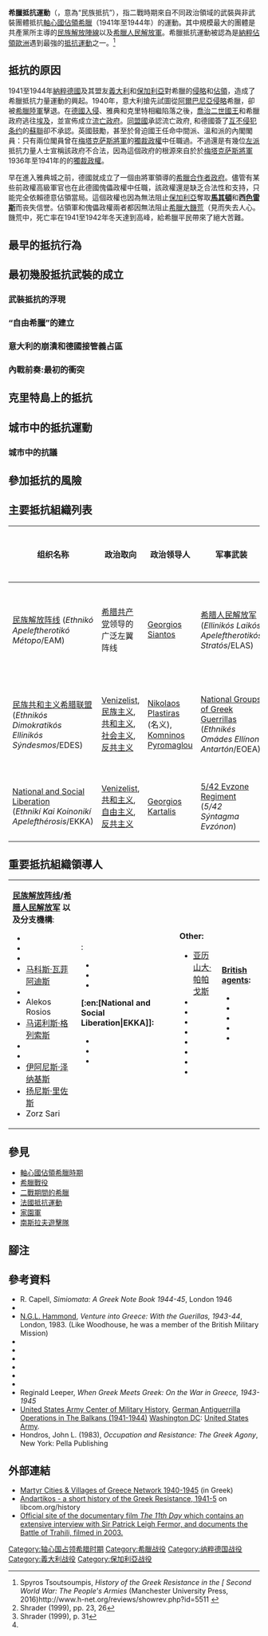 {{Infobox military conflict
| conflict    = 希臘抵抗運動
| partof      = [[第二次世界大戰|第二次世界大戰]][[巴爾幹戰役|巴爾幹戰役]] 
| image       = [[File:Triple_Occupation_of_Greece.png|250px]]
| caption     = [[軸心國佔領希臘時期|1941至1944年三國佔領希臘]]
| date        = 1941年至1944年
| place       = 希臘
| result      = 成立自由希臘 [[希臘內戰|希臘內戰]]
| combatant1  = 抵抗軍：<br/>[[民族解放阵线_(希腊)|民族解放阵线]]/[[希腊人民解放军|希腊人民解放军]]<br/>{{link-en|全国共和党希腊联盟|EDES}}<br/>[[國家社會解放組織|國家社會解放組織]]/{{link-en|5/42埃夫区团|5/42 Evzone Regiment}}<br/>{{link-en|特别行动主任|Special Operations Executive}}<br/>{{link-en|希腊抵抗组织列表|List of Greek Resistance organizations|其他}}
| combatant2  = 佔領軍：<br/>{{flagcountry|納粹德國}}<br/>{{flag|Kingdom of Italy|name=意大利王國}} <br/>{{flagcountry|保加利亞王國}}<br/>{{flagicon image|Flag of Greece (1822-1978).svg}} [[希腊国|希腊国]]
}}
{{Campaignbox 希臘抵抗運動}}

'''希臘抵抗運動'''（{{lang-el|Εθνική Αντίσταση}}，意為“民族抵抗”），指二戰時期來自不同政治領域的武裝與非武裝團體抵抗[[軸心國佔領希臘時期|軸心國佔領希臘]]（1941年至1944年）的運動。其中規模最大的團體是共產黨所主導的[[民族解放阵线_(希腊)|民族解放陣線]]以及[[希腊人民解放军|希臘人民解放軍]]。希臘抵抗運動被認為是[[納粹德國佔領下的歐洲|納粹佔領歐洲]]遇到最強的[[第二次世界大战抵抗运动|抵抗運動]]之一。<ref>Spyros Tsoutsoumpis, ''History of the Greek Resistance in the  [  Second World War: The People's Armies'' (Manchester  University Press, 2016)http://www.h-net.org/reviews/showrev.php?id=5511 {{Wayback|url=http://www.h-net.org/reviews/showrev.php?id=5511 |date=20210114011925 }}</ref>

==抵抗的原因==
{{See|二戰期間的希臘|希臘戰役|軸心國佔領希臘時期}}

1941至1944年[[納粹德國|納粹德國]]及其盟友[[意大利王國_(1861年-1946年)|義大利]]和[[保加利亞王國|保加利亞]]對希臘的[[希臘戰役|侵略]]和[[軸心國佔領希臘時期|佔領]]，造成了希臘抵抗力量運動的興起。1940年，意大利搶先試圖從[[阿尔巴尼亚意占时期|阿爾巴尼亞]][[希義戰爭|侵略]]希臘，卻被[[希臘陸軍|希臘陸軍]]擊退。在[[希臘戰役|德國入侵]]、雅典和克里特相繼陷落之後，[[乔治二世_(希腊)|喬治二世國王]]和希臘政府逃往[[埃及|埃及]]，並宣佈成立[[流亡政府|流亡政府]]。[[同盟國_(第二次世界大戰)|同盟國]]承認流亡政府, 和德國簽了[[苏德互不侵犯条约|互不侵犯条约]]的[[蘇聯|蘇聯]]卻不承認。英國鼓勵，甚至於脅迫國王任命中間派、溫和派的內閣閣員：只有兩位閣員曾在[[扬尼斯·梅塔克萨斯|梅塔克萨斯將軍]]的[[八月四日體制|獨裁政權]]中任職過。不過還是有幾位[[左派|左派]]抵抗力量人士宣稱該政府不合法，因為這個政府的根源來自於於[[扬尼斯·梅塔克萨斯|梅塔克萨斯將軍]]1936年至1941年的的[[八月四日體制|獨裁政權]]。

早在進入雅典城之前，德國就成立了一個由{{link-en|乔治·措拉科格鲁|Georgios Tsolakoglou}}將軍領導的[[希臘國|希臘合作者政府]]。儘管有某些前政權高級軍官也在此德國傀儡政權中任職，該政權還是缺乏合法性和支持，只能完全依賴德意佔領當局。這個政權也因為無法阻止[[保加利亞王國|保加利亞]]奪取'''[[马其顿_(希腊)|馬其頓]]'''和'''西[[色雷斯|色雷斯]]'''而丧失信誉。佔領軍和傀儡政權兩者都因無法阻止[[希臘大饑荒|希臘大饑荒]]（見而失去人心。饑荒中，死亡率在1941至1942年冬天達到高峰，給希臘平民帶來了絕大苦難。

==最早的抵抗行為==

==最初幾股抵抗武裝的成立==

===武裝抵抗的浮現===

===“自由希臘”的建立===<!-- This section is linked from [[Political_Committee_of_National_Liberation|Political Committee of National Liberation]] -->

===意大利的崩潰和德國接管義占區===

===內戰前奏:最初的衝突===
{{Main|希臘內戰}}

==克里特島上的抵抗==
{{See|Cretan resistance}}

==城市中的抵抗運動==

===城市中的抗議===

==參加抵抗的風險==
{{Expand section|date=May 2008}}

==主要抵抗組織列表==
{{主条目|希腊抵抗运动组织列表}}
{| class="wikitable"
|-
!组织名称
!政治取向
!政治领导人
!军事武装
!军事领导人
!鼎盛时期成员数
|-
|[[民族解放阵线_(希腊)|民族解放阵线]] (''Ethnikó Apeleftherotikó Métopo''/ΕΑΜ) <br />
|[[希腊共产党|希腊共产党]]领导的广泛左翼阵线
|[[Georgios_Siantos|Georgios Siantos]]
|[[希腊人民解放军|希腊人民解放军]] (''Ellinikós Laikós Apeleftherotikós Stratós''/ELAS)
|[[Aris_Velouchiotis|Aris Velouchiotis]], [[Stefanos_Sarafis|Stefanos Sarafis]]
|50,000 + 30,000预备队(1944年10月)<ref>Shrader (1999), pp. 23, 26</ref>
|-
|[[民族共和主义希腊联盟|民族共和主义希腊联盟]] <br />(''Ethnikós Dimokratikós Ellinikós Sýndesmos''/EDES)
|[[Venizelism|Venizelist]], [[希腊民族主义|民族主义]], [[共和主义|共和主义]], [[社会主义|社会主义]], [[反共主义|反共主义]]
|[[Nikolaos_Plastiras|Nikolaos Plastiras]] (名义), [[Komninos_Pyromaglou|Komninos Pyromaglou]]
|[[National_Groups_of_Greek_Guerrillas|National Groups of Greek Guerrillas]] <br /> (''Ethnikés Omádes Ellínon Antartón''/EOEA)
|[[Napoleon_Zervas|Napoleon Zervas]]
|12,000 + ca. 5,000预备队(1944年10月)<ref name="Shrader31">Shrader (1999), p. 31</ref>
|-
|[[National_and_Social_Liberation|National and Social Liberation]] <br />(''Ethnikí Kai Koinonikí Apelefthérosis''/EKKA)
|[[Venizelism|Venizelist]], [[共和主义|共和主义]], [[自由主义|自由主义]], [[反共主义|反共主义]]
|[[Georgios_Kartalis|Georgios Kartalis]]
|[[5/42_Evzone_Regiment|5/42 Evzone Regiment]]<br />(''5/42 Sýntagma Evzónon'')
|[[Dimitrios_Psarros|Dimitrios Psarros]] and [[Evripidis_Bakirtzis|Evripidis Bakirtzis]]
|1,000 (1943年春)<ref name="Shrader31"/>
|}

==重要抵抗組織領導人==
{| border="0"
|-
|valign="top"|
'''[[民族解放阵线_(希腊)|民族解放阵线]]/[[希腊人民解放军|希腊人民解放军]] 以及分支機構''':
* {{link-en|阿里斯·维鲁希奥蒂斯|Aris Velouchiotis}}
* {{link-en|乔治奥斯·桑托斯|Georgios Siantos}}
* {{link-en|斯特凡诺斯·萨拉菲斯|Stefanos Sarafis}}
* [[马科斯·瓦菲阿迪斯|马科斯·瓦菲阿迪斯]]
* {{link-en|夏洛洛斯·弗洛拉基斯|Charilaos Florakis}}
* Alekos Rosios
* [[马诺利斯·格列索斯|马诺利斯·格列索斯]]
* {{link-en|阿塔斯·托洛斯-桑塔斯|Apostolos Santas}}
* {{link-en|亚历山大·斯沃洛斯|Alexandros Svolos}}
* [[伊阿尼斯·泽纳基斯|伊阿尼斯·泽纳基斯]]
* [[扬尼斯·里佐斯|扬尼斯·里佐斯]]
* Zorz Sari
|valign="top"|
'''{{link-en|全国共和党希腊联盟|EDES}}''':
* {{link-en|Napoleon Zervas|Napoleon Zervas}}
* {{link-en|Komninos Pyromaglou|Komninos Pyromaglou}}
* {{link-en|Archbishop Seraphim of Athens|Archbishop Seraphim of Athens}}
'''[:en:[National and Social Liberation|EKKA]]:'''
* {{link-en|Dimitrios Psarros|Dimitrios Psarros}}
* {{link-en|Georgios Kartalis|Georgios Kartalis}}
* {{link-en|Evripidis Bakirtzis|Evripidis Bakirtzis}}
|valign="top"|
'''Other:'''
* [[亚历山大·帕帕戈斯|亚历山大·帕帕戈斯]]
* {{link-en|Archbishop Chrysanthus of Athens|Archbishop Chrysanthus of Athens}}
* {{link-en|Elias Degiannis|Elias Degiannis}}
* {{link-en|George Psychoundakis|George Psychoundakis}}
* {{link-en|Vasilios Sachinis|Vasilios Sachinis}}
* {{link-en|Georgios Grivas|Georgios Grivas}}
* {{link-en|Kostas Perrikos|Kostas Perrikos}}
* [[]]
* {{link-en|Michail Demertzis|Michail Demertzis}}
|valign="top"|
'''[[战略情报局|British agents]]:'''
* {{link-en|E. C. W. "Eddie" Myers|E. C. W. "Eddie" Myers}}
* {{link-en|Christopher Woodhouse|Christopher Woodhouse}}
* {{link-en|Patrick Leigh Fermor|Patrick Leigh Fermor}}
* {{link-en|N. G. L. Hammond|N. G. L. Hammond}}
* {{link-en|W. Stanley Moss|W. Stanley Moss}}
|}
{{Expand section|time=2015-10-31T01:18:41+00:00}}

==參見==
* [[軸心國佔領希臘時期|軸心國佔領希臘時期]]
* [[希臘戰役|希臘戰役]]
* [[二戰期間的希臘|二戰期間的希臘]]
* [[法國抵抗運動|法國抵抗運動]]
* [[家園軍|家園軍]]
* [[南斯拉夫人民民族解放軍及黨衛隊|南斯拉夫遊擊隊]]

==腳注==
{{Reflist|2}}

==參考資料==
* R. Capell, ''Simiomata: A Greek Note Book 1944-45'', London 1946
* {{citation|last=Clogg|first=Richard|title=A Short History of Modern Greece|publisher=Cambridge University Press|year=1986|isbn=978-0-521-33804-2}}
* [[Nicholas_G._L._Hammond|N.G.L. Hammond]], ''Venture into Greece: With the Guerillas, 1943-44'', London, 1983. (Like Woodhouse, he was a member of the British Military Mission)
* {{citation|last=Howarth|first=Patrick|title=Undercover, the men and women of the Special Operations Executive|publisher=Routledge|year=1980|isbn=978-0-7100-0573-1}}
* {{citation|last=Drez|first=Ronald J.|title=Heroes Fight Like Greeks: The Greek Resistance Against the Axis Powers in WWII|publisher=Ghost Road Press|year=2009|isbn=978-0-9816525-9-7}}
* {{cite book|title=Inside Hitler's Greece: The Experience of Occupation, 1941-44|url=https://archive.org/details/insidehitlersgre00mark|author=Mark Mazower|location=United States|year=2001|publisher=Yale University Press|isbn=978-0-300-08923-3}}
* {{citation|last=Papastratis|first=Prokopis|title=British policy towards Greece during the Second World War, 1941–1944|publisher=Cambridge University Press|year=1984|isbn=978-0-521-24342-1}}
* {{cite book|title=The Withered Vine: Logistics and the Communist Insurgency in Greece, 1945-1949| first=Charles R.|last=Shrader|publisher=Greenwood Publishing Group|year=1999|isbn=978-0-275-96544-0}}
* {{citation|last=Woodhouse|first=Christopher Montague|authorlink=Christopher Montague Woodhouse| title=The Struggle for Greece, 1941–1949|publisher=C. Hurst & Co. Publishers|year=2002|isbn= 978-1-85065-487-2}}
* Reginald Leeper, ''When Greek Meets Greek: On the War in Greece, 1943-1945''
* [[United_States_Army_Center_of_Military_History|United States Army Center of Military History]], [http://www.ibiblio.org/hyperwar/ETO/East/Balkans/AG-Balkans.html German Antiguerrilla Operations in The Balkans (1941-1944)] {{Wayback|url=http://www.ibiblio.org/hyperwar/ETO/East/Balkans/AG-Balkans.html |date=20181029193940 }} [[Washington_DC|Washington DC]]: [[United_States_Army|United States Army]].
* Hondros, John L. (1983), ''Occupation and Resistance: The Greek Agony'', New York: Pella Publishing

==外部連結==
* [https://web.archive.org/web/20110630111815/http://www.greekholocausts.gr/gr/index.php Martyr Cities & Villages of Greece Network 1940-1945] (in Greek)
* [http://libcom.org/history/articles/greece-resistance-andartiko-1941 Andartikos - a short history of the Greek Resistance, 1941-5] {{Wayback|url=http://libcom.org/history/articles/greece-resistance-andartiko-1941 |date=20120119080058 }} on libcom.org/history
* [http://www.crete1941.com Official site of the documentary film ''The 11th Day'' which contains an extensive interview with Sir Patrick Leigh Fermor, and documents the Battle of Trahili, filmed in 2003.] {{Wayback|url=http://www.crete1941.com/ |date=20190116025214 }}

{{World War II}}
[[Category:轴心国占领希腊时期|Category:轴心国占领希腊时期]]
[[Category:希臘战役|Category:希臘战役]]
[[Category:纳粹德国战役|Category:纳粹德国战役]]
[[Category:義大利战役|Category:義大利战役]]
[[Category:保加利亞战役|Category:保加利亞战役]]